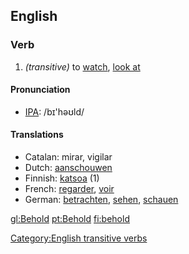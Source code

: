 ==English==
===Verb===
{{irregverb|'''to behold'''|'''[[beholds]]'''|'''[[beheld]]'''|'''[[beheld]]'''|'''[[beholding]]'''}}
#''(transitive)'' to [[watch]], [[look at]]

==== Pronunciation ====
*[[w:IPA|IPA]]: /bɪ'həʊld/

==== Translations ====
{{top}}
*Catalan: mirar, vigilar
*Dutch: [[aanschouwen]]
*Finnish: [[katsoa]] (1)
*French: [[regarder]], [[voir]]
*German: [[betrachten]], [[sehen]], [[schauen]]
{{mid}}
{{bottom}}

[[Category:English transitive verbs]]

[[gl:Behold]]
[[pt:Behold]]
[[fi:behold]]